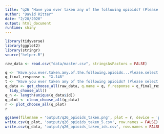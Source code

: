```yaml
---
title: "q26 'Have you ever taken any of the following opioids? (Please select all that apply)'"
author: "David Ritter"
date: "2/20/2020"
output: html_document
runtime: shiny
---
```


```r
library(tidyverse)
library(ggplot2)
library(stringr)
source("helper.R")
```

```r
raw_data <- read.csv("data/master.csv", stringsAsFactors = FALSE)
```

```r
q <- 'Have.you.ever.taken.any.of.the.following.opioids...Please.select.all.that.apply.'
q_final_response <- "X.148"
t <- "Have you ever taken any of the following opioids? (Please select all that apply)"
q_data <- get_choose_all(raw_data, q.name = q, f.response = q_final_response) %>%
  tidy_choose_all()
q_n <- length(unique(q_data$id))
q_plot <- clean_choose_all(q_data)
r <- plot_choose_all(q_plot)
r
```

```r
ggsave(filename = 'output/q26_opioids_taken.png', plot = r, device = 'png')
write.csv(q_plot, 'output/q26_opioids_taken_5.csv', row.names = FALSE)
write.csv(q_data, 'output/q26_opioids_taken_ids.csv', row.names = FALSE)
```
